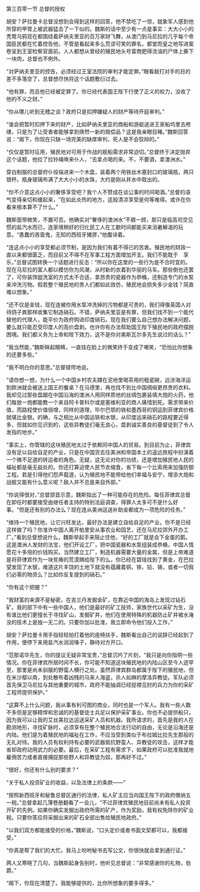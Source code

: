 

第三百零一节 总督的授权

胡安？萨拉曼卡总督没想到会得到这样的回答，他不禁吃了一惊，就象军人感到他所穿的甲胃上被武器猛击了一下似的。魏斯的话中至少有一点是事实：大大小小的秃鹫乌鸦现在都围绕着萨纳夫里亚的百万家财飞舞，从澳门到马尼拉的几乎每个帝国臣民都在忙着控告他，不管是看起来多么荒谬可笑的罪名，都堂而皇之地写进案卷呈到王室检察官面前。人人都想从曾经的殖民地头号富商肥得流油的尸体上撕下一块肉，总督也不例外。

“对萨纳夫里亚的控告，必须经过王室法院的审判才能定罪。”眼看敲打对手的目的差不多落空了，总督想尽快将这个话题敷衍过去。

“他有罪，而且他已经被定罪了。你已经代表国王陛下行使了正义的权力，没收了他的不义之财。”

“你从哪儿听到无稽之谈？政府只是扣押嫌疑人的财产等待开庭审判。”

“谁会把暂时扣押下来的财产，比如萨纳夫里亚的商船和游艇送进王家船坞里去修缮，只是为了让受害者能够拿到焕然一新的赔偿品？这是我亲眼目睹。”魏斯回答说：“阁下，你现在只缺一场完美的缺席审判，死人是不会狡辩的。”

“仅仅是暂时征用，殖民地对可用于作战的舰船需求非常迫切。”总督终于决定抛弃这个话题，他拉了拉铃绳唤来仆人，“去拿点喝的来。不，不要酒，拿澳洲水。”

穿白制服的总督府仆役端进来一个木盘，装着两个用铁丝木塞封口的玻璃瓶，两只银杯。瓶身玻璃布满了大大小小的水珠，大约是刚从井水中取出的。

“你不介意这点小小的奢侈享受吧？我个人不赞成在谈公事的时间喝酒。”总督的语气变得亲切和缓起来，“在如此炎热的地方，这般清凉享受是何等难得。或许在你看来根本算不了什么。”

魏斯面带微笑，不置可否。他确实对“奢侈的澳洲水”不屑一顾，那只是临高司空见惯的盐汽水而已，连家境稍好的归化民工人在工歇时间都能买来消暑解渴的玩意。“愚蠢的吝啬鬼，无知的西班牙猪猡，”他腹诽着。

“连这点小小的享受都必须节制，是因为我们有着不得已的苦衷。殖民地的财政一直以来都很匮乏，而目前又不得不在军事工程方面增加开支。我们不能耽于　享乐，”总督试图转换一个话题进行反击：“所以你在这里的一些行为是不合时宜的。现在马尼拉的富人都以模仿你为风潮，从时新的衣着到华丽的马车。那些倒也还罢了，可你装饰盥洗室的方式太不合适，拿昂贵的瓷器作为恭桶，还制造专门的水泵来冲洗污物。假若整个殖民地的贵人们都如此效仿，殖民地会损失多少金钱？简直难以想象。”

“还不仅是金钱，现在连被你用水泵冲洗掉的污物都是可贵的，我们得像英国人对待鸽子粪那样收集它制造硝石。不错，萨纳夫里亚是有罪，但我们找不到一个能代替他的代理人，能平价为政府购进印度硝石。现在我们要么自己想办法解决问题，要么就只能忍受印度人的高价盘剥。也许你有办法帮助国王陛下殖民地的政府摆脱困境。我们都义务为上帝和陛下效力，这不是你对奥斯瓦尔多先生说过的话么？”

“我当然能，”魏斯眯起眼睛，一直挂在脸上的微笑终于变成了嘲笑，“恐怕比你想象的还要多些。”

“我不明白你的意思。”总督错愕地说。

“请你想一想，为什么一个中国乡村农夫蹲在泥地里喝茶用的粗瓷碗，远涉海洋运到欧洲就会被送上国王的餐桌？在马德里，再也找不到比中国绸缎更昂贵的衣料。我却见过那些盘踞在中国沿海的澳洲人用同样质地的丝绸包裹装填大炮的火药，他们每放一炮都能教一个来自阿卡普科尔或是塞维利亚的商人痛惜到死。需求带来价值，而路程使价值倍增，同样的道理，毕尔巴鄂的铁和墨西哥的铜运到菲律宾价格就堪比金银。的确，与之相比从中国运铁和水银，从印度运来硝石的路程要近得多，但就如你见识到的，这些异教徒们毫无良心，盘剥诚实善良的基督徒到了令人发指的地步。”

“事实上，你管辖的这块殖民地太过于依赖同中国人的贸易。到目前为止，菲律宾没有足以自给自足的产业，只是在中国货去往美洲和帝国本土的遥远旅程中扮演着一个微不足道的转运者的角色。无疑，这无论对你的功绩，还是增加殖民地人民的福祉都是毫无益处的。你还打算迫使人民节衣缩食，省下每一个比索用来加强防御工程。若是引得他们怨声载道，认为殖民地不能带给他们幸福与安宁，增添大炮和战舰又能有什么意义呢？敌人并不总是来自外部。”

“你说得很对，”总督颔首示意，魏斯指出了一种可能存在的危险。每任菲律宾总督在卸任时都要接受由继任者主持的特别法庭调查，得罪人太多可不是什么好事。“但是还有别的办法么？现在连从美洲运送补助金都成为一项危险的任务。”

“维持一个殖民地，让它兴旺发达，最好办法是建立自给自足的产业。你不是已经这样做了吗？你准许中国人离开帕里安从事农业和园艺，还在马尼拉郊外开办工厂。”看到总督想说什么，魏斯举起手来阻止住他，“好的工厂就是会下金蛋的鹅。这是澳洲人发财的法宝，他们开设工厂，把中国瓷器和水泵组装成恭桶，中国人情愿花十多倍的价钱购买。当然建立工厂，制造机器需要大量的金属，但是上帝难道是将菲律宾作为一块贫瘠的荒漠赐给陛下的么，你已经在碧瑶找到了黄金，在巴拉望发现了水银，难道这片丰饶的土地下就没有蕴藏着铜、铁、铅、锡，或者一切我们必需的物资么？比如你反复提到的硝石。”

“你有这个把握？”

“我财富的来源不是秘密，在吉兰丹发掘金矿，在靠近中国的海岛上发现过钻石矿。我的部下中有一些中国人，他们是最好的矿工技师，家族世代以采矿为生，没有谁比他们更擅长于寻找矿山，发掘矿井，他们在使用特殊的机器防止矿井被水淹没的技术上是独一无二的。只要你加以批准，我立即命令他们投入工作。”

胡安？萨拉曼卡用手指轻轻拍打着他的座椅扶手，魏斯看出自己的说辞已经起到了作用，便停下来用盐汽水润润嗓子，静待对方开口。

“范那诺华先生，你的提议无疑非常宝贵，”总督沉吟了片刻，“我只是向你指明一些情况。你在菲律宾所居时间不长，你可能不知道这块殖民地的内陆山区至今人迹罕至，那里是尚未驯服的野蛮人横行之处。虽然菲律宾群岛都属于陛下的殖民地，但在米沙鄢以南，到处散布着凶残的马来人海盗，杀人如麻的摩洛异教徒。军队必须首先保卫马尼拉与其他重要的城市，政府不能抽调已经捉襟见肘的兵力为你的采矿工程师提供保护。”

“这算不上什么问题，我从事有利可图的商业，同时也是一个军人。我有一些人数不多但是足够精悍和忠诚的的基督徒士兵足以保护采矿事业。你也不必提供船只，因为我可以让我的艾丝美拉达运送采矿人员和机器。我所请求的，首先是我的人在勘测地形，寻找矿脉时，必须享有在整个殖民地合法行动的自由，无论是沿海还是内陆。他们是为着殖民地的福祉在工作，不应当受到类似于布拉姆比拉先生那般的无礼对待。我的人员有权利持有必要的武器抵抗野蛮人、异教徒的攻击，这样才能省却政府动用武力的必要。最后，在采矿工程有需求下，如果政府可以批准我就地雇佣苦力或者直接捕捉那些野人和异教徒为奴，那再好不过。”

“很好，你还有什么别的要求？”

“关于私人投资矿业的收益，以及法律上的条款――”

“按照新西班牙和秘鲁总督区通行的法律，私人矿主应当向国王陛下的政府缴纳五一税。”总督拿起几薄卷册翻看了一会儿，“不过菲律宾殖民地目前尚未有私人投资开矿的先例。如果你确实发掘出政府所需的矿产，作为奖励，我有权免除你的矿业税。只要你答应将采掘出来的矿石全部出售给殖民地政府。”

“以我们双方都能接受的价格，”魏斯说，“口头定价或者书面文契都可以，我都接受。”

“你真是帮了我们的大忙。我马上吩咐秘书去写公文，你很快就会拿到通行证。”

两人又寒暄了几句，当魏斯起身告别时，他听见总督说：“非常感谢你的礼物，伯爵。”

“阁下，你现在清楚了。我能够提供的，比你所想象的要多得多。”

